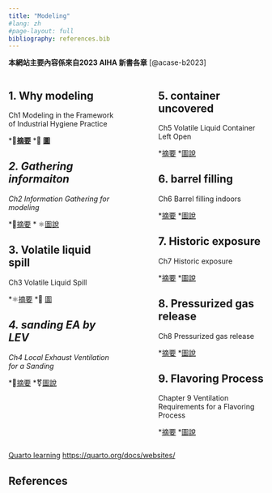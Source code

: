 ```yaml
---
title: "Modeling"
#lang: zh    
#page-layout: full
bibliography: references.bib
---
```


::: callout-important
**本網站主要內容係來自2023 AIHA 新書各章** [@acase-b2023]
:::

:::::: columns
::: {.column width="45%"}
## 1. Why modeling

Ch1 Modeling in the Framework of Industrial Hygiene Practice

\*💾[**摘要**](docs\info\web_CH1-Why-modeling.html) \*📶 [**圖**](docs\info\info_CH1_Why_modeling.html)

## *2. Gathering informaiton*

*Ch2 Information Gathering for modeling*

\*💾[摘要](docs\info\web_CH2-Information-Gathering.html) \* ⚛️[圖說](docs\info\info_CH2_Information%20Gathering.html)

## 3. Volatile liquid spill

Ch3 Volatile Liquid Spill

\*⚛️[摘要](docs\info\web_CH3-Volatile-Liquid-Spill.html) \*📶 [圖](docs\info\info_CH3%20volatile%20liquid%20spill.html)

## *4. sanding EA by LEV*

*Ch4 Local Exhaust Ventilation for a Sanding*

\*🕎[摘要](docs\info\web_CH4-Sanding.html) \*⚧️[圖說](docs\info\info_CH4_Sanding.html)
:::

::: {.column width="10%"}
<!-- empty column to create gap -->
:::

::: {.column width="45%"}
## 5. container uncovered

Ch5 Volatile Liquid Container Left Open

\*[摘要](docs\info\web_CH5_container-left-open.html) \*[圖說](docs\info\info_CH5_container%20left%20open.html)

## 6. barrel filling

Ch6 Barrel filling indoors

\*[摘要](docs\info\web_CH6_Barrel-filling.html) \*[圖說](docs\info\info_CH6_Barrel%20filling.html)

## 7. Historic exposure

Ch7 Historic exposure

\*[摘要](docs\info\web_CH7_Historic-exposure.html) \*[圖說](docs\info\info_CH7_Historic%20exposure.html)

## 8. Pressurized gas release

Ch8 Pressurized gas release

\*[摘要](docs\info\web_CH8_presurized-gas-release.html) \*[圖說](docs\info\info_CH8_Pressurized%20Gas%20Release.html)

## 9. Flavoring Process

Chapter 9 Ventilation Requirements for a Flavoring Process

\*[摘要](docs\info\web_CH9_Flavoring-process.html) \*[圖說](docs\info\info_CH9_Flavoring-process.html)
:::
::::::

[Quarto learning](https://quarto.org/docs/websites/) <https://quarto.org/docs/websites/>

## References {.unnumbered}
